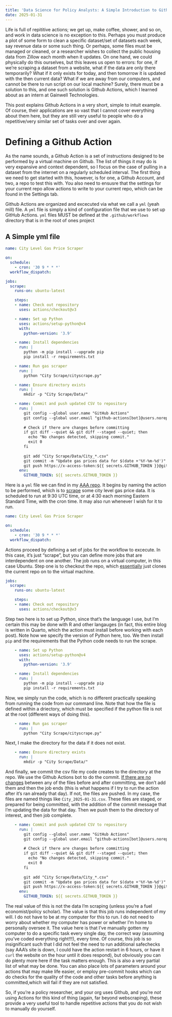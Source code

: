 ```yaml
---
title: 'Data Science for Policy Analysts: A Simple Introduction to Github Actions'
date: 2025-01-31
---
```


Life is full of repititive actions; we get up, make coffee, shower, and so on, and work in data science is no exception to this. Perhaps you must produce a plot of some form to clean a specific dataset/set of datasets each week, say revenue data or some such thing. Or perhaps, some files must be managed or cleaned, or a researcher wishes to collect the public housing data from Zillow each month when it updates. On one hand, we could physically do this ourselves, but this leaves us open to errors: for one, if we're scraping a dataset from a website, what if the data are only there temporarily? What if it only exists for today, and then tomorrow it is updated with the then current data? What if we are away from our computers, and cannot be there to run script on our local machine? Surely, there must be a solution to this, and one such solution is Github Actions, which I learned about as an intern at Gainwell Technologies.

This post explains Github Actions in a very short, simple to intuit example. Of course, their applications are so vast that I cannot cover everything about them here, but they are still very useful to people who do a repetitive/very similar set of tasks over and over again.

# Defining a Github Action

As the name sounds, a Github Action is a set of instructions designed to be performed by a virtual machine on Github. The list of things it may do is very expansive and context dependent, so I focus on the case of pulling in a dataset from the internet on a regularly scheduled interval. The first thing we need to get started with this, however, is for one, a Github Account, and two, a repo to test this with. You also need to ensusre that the settings for your current repo allow actions to write to your current repo, which can be found in the Settings tab.

Github Actions are organized and excecuted via what we call a ```yml``` (yeah mill) file. A ```yml``` file is simply a kind of configuration file that we use to set up GitHub Actions. ```yml``` files MUST be defined at the ```.github/workflows``` directory that is in the root of ones project

## A Simple yml file

```yml
name: City Level Gas Price Scraper

on:
  schedule:
    - cron: '30 9 * * *'
  workflow_dispatch:

jobs:
  scrape:
    runs-on: ubuntu-latest

    steps:
    - name: Check out repository
      uses: actions/checkout@v3

    - name: Set up Python
      uses: actions/setup-python@v4
      with:
        python-version: '3.9'

    - name: Install dependencies
      run: |
        python -m pip install --upgrade pip
        pip install -r requirements.txt

    - name: Run gas scraper
      run: |
        python "City Scrape/cityscrape.py"

    - name: Ensure directory exists
      run: |
        mkdir -p "City Scrape/Data/"

    - name: Commit and push updated CSV to repository
      run: |
        git config --global user.name "GitHub Actions"
        git config --global user.email "github-actions[bot]@users.noreply.github.com"
        
        # Check if there are changes before committing
        if git diff --quiet && git diff --staged --quiet; then
          echo "No changes detected, skipping commit."
          exit 0
        fi
        
        git add "City Scrape/Data/City_*.csv"
        git commit -m "Update gas prices data for $(date +'%Y-%m-%d')"
        git push https://x-access-token:${{ secrets.GITHUB_TOKEN }}@github.com/${{ github.repository }}.git HEAD:main
      env:
        GITHUB_TOKEN: ${{ secrets.GITHUB_TOKEN }}

```

Here is a ```yml``` file we can find in my [AAA repo](https://github.com/jgreathouse9/AAAGas/tree/main). It begins by naming the action to be performed, which is to [scrape](https://jgreathouse9.github.io/qdocs/aaascrape.html) some city level gas price data. It is scheduled to run at 9:30 UTC time, or at 4:30 each morning Eastern Standard Time, with the cron time. It may also run whenever I wish for it to run.

```yml
name: City Level Gas Price Scraper

on:
  schedule:
    - cron: '30 9 * * *'
  workflow_dispatch:
```

Actions proceed by defining a set of jobs for the workflow to excecute. In this case, it's just "scrape", but you can define more jobs that are interdependent on one another. The job runs on a virtual computer, in this case Ubuntu. Step one is to checkout the repo, which [essentially](https://git-scm.com/docs/git-checkout) just clones the current repo on to the virtual machine. 

```yml
jobs:
  scrape:
    runs-on: ubuntu-latest

    steps:
    - name: Check out repository
      uses: actions/checkout@v3

```

Step two here is to set up Python, since that's the language I use, but I'm certain this may be done with R and other langauges (in fact, this entire blog is written in Quarto, which the action must install before working with each post). Note how we specify the version of Python here, too. We then install ```pip``` and the requirements that the Python code needs to run the scrape.

```yml
    - name: Set up Python
      uses: actions/setup-python@v4
      with:
        python-version: '3.9'

    - name: Install dependencies
      run: |
        python -m pip install --upgrade pip
        pip install -r requirements.txt

```

Now, we simply run the code, which is no different practically speaking from running the code from our command line. Note that how the file is defined within a driectory, which must be specified if the python file is not at the root (different ways of doing this).

```yml

    - name: Run gas scraper
      run: |
        python "City Scrape/cityscrape.py"

```

Next, I make the directory for the data if it does not exist.

```yml

    - name: Ensure directory exists
      run: |
        mkdir -p "City Scrape/Data/"

```

And finally, we commit the csv file my code creates to the directory at the repo. We use the Github Actions bot to do the commit. [If there are no changes](https://git-scm.com/docs/git-diff) between any of the files before and after committing, we don't add them and then the job ends (this is what happens if I try to run the action after it's ran already that day). If not, the files are pushed. In my case, the files are named things like ```City_2025-01-31.csv```. These files are staged, or prepared for being committed, with the addition of the commit message that I'm updating the data for that day. Then we push them to the directory of interest, and then job complete.

```yml
    - name: Commit and push updated CSV to repository
      run: |
        git config --global user.name "GitHub Actions"
        git config --global user.email "github-actions[bot]@users.noreply.github.com"
        
        # Check if there are changes before committing
        if git diff --quiet && git diff --staged --quiet; then
          echo "No changes detected, skipping commit."
          exit 0
        fi
        
        git add "City Scrape/Data/City_*.csv"
        git commit -m "Update gas prices data for $(date +'%Y-%m-%d')"
        git push https://x-access-token:${{ secrets.GITHUB_TOKEN }}@github.com/${{ github.repository }}.git HEAD:main
      env:
        GITHUB_TOKEN: ${{ secrets.GITHUB_TOKEN }}

```

The real value of this is not the data I'm scraping (unless you're a fuel economist/policy scholar). The value is that this job runs independent of my will. I do not have to be at my computer for this to run. I do not need to worry about whether my computer has power or whether I'm home to personally oversee it. The value here is that I've manually gotten my computer to do a specific task every single day, the correct way (assuming you've coded everything right!!!), every time. Of course, this job is so insignificant such that I did not feel the need to run additional safechecks (say AAA's site is down, I could have the action restart in 6 hours, or have it ```curl``` the website on the hour until it does respond), but obviously you can do plenty more here if the task matters enough. This is also a very partial list of what may be done. You can also place lots of parameters around your actions that may make life easier, or employ pre-commit hooks which can do checks for the quality of the code and other tasks before anything is committed,which will fail if they are not satisfied.

So, if you're a policy researcher, and your org uses Github, and you're _not_ using Actions for this kind of thing (again, far beyond webscraping), these provide a very useful tool to handle repetitive actions that you do not wish to manually do yourself.

